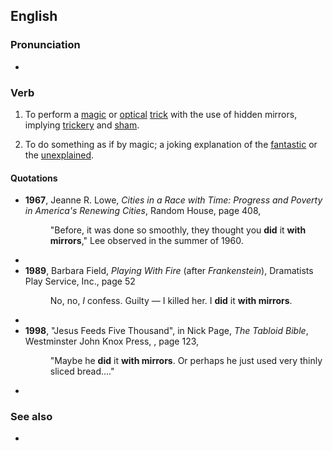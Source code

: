 ==English==

===Pronunciation===
* {{audio|en|en-au-do with mirrors.ogg|Audio (AU)}}

===Verb===
{{en-verb|do<does,,did,done> with mirrors}}

# {{lb|en|transitive|idiomatic}} To perform a [[magic]] or [[optical]] [[trick]] with the use of hidden mirrors, implying [[trickery]] and [[sham]].
# {{lb|en|transitive|idiomatic}} To do something as if by magic; a joking explanation of the [[fantastic]] or the [[unexplained]].

====Quotations====
* '''1967''', Jeanne R. Lowe, ''Cities in a Race with Time: Progress and Poverty in America's Renewing Cities'', Random House, page 408,<!--unconfirmed ---- just bgc on-results-page view -->
*: "Before, it was done so smoothly, they thought you '''did''' it '''with mirrors'''," Lee observed in the summer of 1960.
* {{quote-book|en|year=1983|author=Christopher Durang|title=Titanic|publisher=Dramatists Play Service, Inc.|isbn=0822211556|page=13
|passage=No. It was all a trick. You only thought you gave birth. Harriet and I '''did''' it '''with mirrors'''.}}
* '''1989''', Barbara Field, ''Playing With Fire'' (after ''Frankenstein''), Dramatists Play Service, Inc., {{ISBN|0822208997}} page 52
*: No, no, ''I'' confess. Guilty — I killed her. I '''did''' it '''with mirrors'''.
* {{quote-book|en|year=1998|author=[[w:Armistead Maupin|Armistead Maupin]]|title=More Tales of the City|publisher=HarperCollins|isbn=0060929383|page=169
|passage="I'd like to see that topless dancer across the street who turns into a gorilla.... Just to see how they do it. '''With mirrors''', I guess."}}
* '''1998''', "Jesus Feeds Five Thousand", in Nick Page, ''The Tabloid Bible'', Westminster John Knox Press, {{ISBN|0664258433}}, page 123,
*: "Maybe he '''did''' it '''with mirrors'''. Or perhaps he just used very thinly sliced bread...."
* {{quote-book|en|year=2003|author=Thomas Laird|title=Into Tibet: The CIA's First Atomic Spy and His Secret Expedition to Lhasa|publisher=Grove Press|isbn=080213999X|page=208
|passage="Sometimes you have to '''do''' things '''with mirrors''', and since we were getting no positive reaction out of Washington, we '''did''' it '''with mirrors'''. It was not paid for by the Tibetan government."}}

===See also===
* {{l|en|magic mirror}}